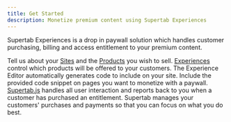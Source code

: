 ```yaml
---
title: Get Started
description: Monetize premium content using Supertab Experiences
---
```


Supertab Experiences is a drop in paywall solution which handles customer purchasing, billing
and access entitlement to your premium content.

<Steps>
  <Step title="Set up your inventory">
    Tell us about your <a href="./sites">Sites</a> and the <a href="./products">Products</a> you wish to sell.
  </Step>

  <Step title="Configure your experiences">
    <a href="./experiences">Experiences</a> control which products will be offered to your customers.
    The Experience Editor automatically generates code to include on your site.
  </Step>

  <Step title="Deploy Supertab.js on pages you wish to monetize">
    Include the provided code snippet on pages you want to monetize with a paywall.
    <a href="/supertab-js">Supertab.js</a> handles all user interaction and reports back to you when a customer has purchased an entitlement.
  </Step>

  <Step title="Sell premium content">
    Supertab manages your customers' purchases and payments so that you can focus on what you do best.
  </Step>
</Steps>
